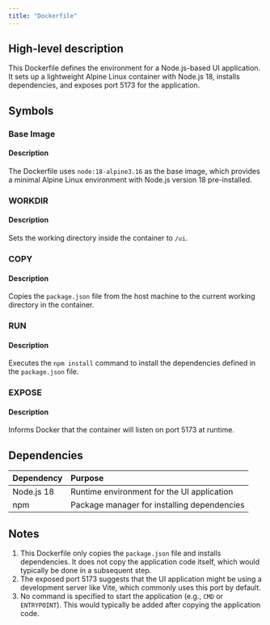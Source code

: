 ```yaml
---
title: "Dockerfile"
---
```


## High-level description
This Dockerfile defines the environment for a Node.js-based UI application. It sets up a lightweight Alpine Linux container with Node.js 18, installs dependencies, and exposes port 5173 for the application.

## Symbols

### Base Image
#### Description
The Dockerfile uses `node:18-alpine3.16` as the base image, which provides a minimal Alpine Linux environment with Node.js version 18 pre-installed.

### WORKDIR
#### Description
Sets the working directory inside the container to `/ui`.

### COPY
#### Description
Copies the `package.json` file from the host machine to the current working directory in the container.

### RUN
#### Description
Executes the `npm install` command to install the dependencies defined in the `package.json` file.

### EXPOSE
#### Description
Informs Docker that the container will listen on port 5173 at runtime.

## Dependencies
| Dependency | Purpose |
|:-----------|:--------|
| Node.js 18 | Runtime environment for the UI application |
| npm | Package manager for installing dependencies |

## Notes
1. This Dockerfile only copies the `package.json` file and installs dependencies. It does not copy the application code itself, which would typically be done in a subsequent step.
2. The exposed port 5173 suggests that the UI application might be using a development server like Vite, which commonly uses this port by default.
3. No command is specified to start the application (e.g., `CMD` or `ENTRYPOINT`). This would typically be added after copying the application code.